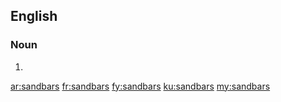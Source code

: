 ==English==

===Noun===
{{head|en|plural}}

# {{plural of|sandbar|lang=en}}

[[ar:sandbars]]
[[fr:sandbars]]
[[fy:sandbars]]
[[ku:sandbars]]
[[my:sandbars]]